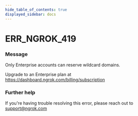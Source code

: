 ```yaml
---
hide_table_of_contents: true
displayed_sidebar: docs
---
```



# ERR_NGROK_419

### Message

Only Enterprise accounts can reserve wildcard domains.

Upgrade to an Enterprise plan at https://dashboard.ngrok.com/billing/subscription

<ErrorDetails error="err_ngrok_419" />

### Further help

If you're having trouble resolving this error, please reach out to [support@ngrok.com](mailto:support@ngrok.com?subject=Help%20with%20ERR_NGROK_419)
